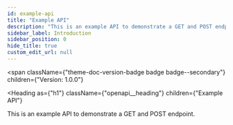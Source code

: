 ```yaml
---
id: example-api
title: "Example API"
description: "This is an example API to demonstrate a GET and POST endpoint."
sidebar_label: Introduction
sidebar_position: 0
hide_title: true
custom_edit_url: null
---
```


<span
  className={"theme-doc-version-badge badge badge--secondary"}
  children={"Version: 1.0.0"}
>
</span>

<Heading
  as={"h1"}
  className={"openapi__heading"}
  children={"Example API"}
>
</Heading>



This is an example API to demonstrate a GET and POST endpoint.


      